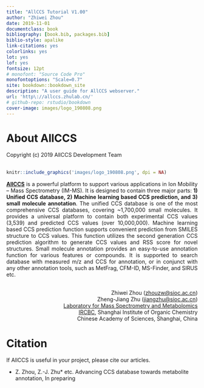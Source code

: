 ```yaml
--- 
title: "AllCCS Tutorial V1.00"
author: "Zhiwei Zhou"
date: 2019-11-01
documentclass: book
bibliography: [book.bib, packages.bib]
biblio-style: apalike
link-citations: yes
colorlinks: yes
lot: yes
lof: yes
fontsize: 12pt
# monofont: "Source Code Pro"
monofontoptions: "Scale=0.7"
site: bookdown::bookdown_site
description: "A user guide for AllCCS webserver."
url: 'http\://allccs.zhulab.cn/'
# github-repo: rstudio/bookdown
cover-image: images/logo_190808.png
---
```





# About AllCCS {-}
Copyright (c) 2019 AllCCS Development Team<br><br>

```r
knitr::include_graphics('images/logo_190808.png', dpi = NA)
```


<p style=text-align:justify>[**AllCCS**](http://allccs.zhulab.cn/) is a powerful platform to support various applications in Ion Mobility – Mass Spectrometry (IM-MS). It is designed to contain three major parts: **1) Unified CCS database, 2) Machine learning based CCS prediction, and 3) small molecule annotation**. The unified CCS database is one of the most comprehensive CCS databases, covering ~1,700,000 small molecules. It provides a universal platform to contain both experimental CCS values (3,539) and predicted CCS values (over 10,000,000). Machine learning based CCS prediction function supports convenient prediction from SMILES structure to CCS values. This function utilizes the second generation CCS prediction algorithm to generate CCS values and RSS score for novel structures. Small molecule annotation provides an easy-to-use annotation function for various features or compounds. It is supported to search database with measured m/z and CCS for annotation, or in conjunct with any other annotation tools, such as MetFrag, CFM-ID, MS-Finder, and SIRUS etc. <br><br></p>

<!-- <p align="right"> Zhiwei Zhou, Zhengjiang Zhu</p> -->
<!-- <p align="right"> IRCBC, Shanghai Institute of Organic Chemistry</p> -->
<!-- <p align="right"> Chinese Academy of Sciences</p> -->
<!-- <p align="right"> [zhouzw@sioc.ac.cn](zhouzw@sioc.ac.cn)</p> -->

<!-- <p align="right"> Copyright (c) 2019 AllCCS Development Team</p> -->

<!-- Zhiwei Zhou, Zhengjiang Zhu<br> -->
<!-- IRCBC, Shanghai Institute of Organic Chemistry<br> -->
<!-- Chinese Academy of Sciences<br> -->
<!-- [zhouzw@sioc.ac.cn](zhouzw@sioc.ac.cn)<br><br> -->


<!-- Zhiwei Zhou ([zhouzw@sioc.ac.cn](zhouzw@sioc.ac.cn)) <br> -->
<!-- Zheng-Jiang Zhu ([jiangzhu@sioc.ac.cn](jiangzhu@sioc.ac.cn)) -->

<!-- [Laboratory for Mass Spectrometry and Metabolomics](http://www.zhulab.cn/)<br> -->
<!-- Interdisciplinary Research Center on Biology and Chemistry (IRCBC) <br> -->
<!-- Shanghai Institute of Organic Chemistry <br> -->
<!-- Chinese Academy of Sciences, Shanghai, China -->

<!-- Copyright (c) 2019 AllCCS Development Team -->



<p align="right"> Zhiwei Zhou ([zhouzw@sioc.ac.cn](zhouzw@sioc.ac.cn))<br>
Zheng-Jiang Zhu ([jiangzhu@sioc.ac.cn](jiangzhu@sioc.ac.cn))<br>
[Laboratory for Mass Spectrometry and Metabolomics](http://www.zhulab.cn/)<br>
[IRCBC](http://www.ircbc.ac.cn/), Shanghai Institute of Organic Chemistry <br>
Chinese Academy of Sciences, Shanghai, China</p>




# Citation {-}               
If AllCCS is useful in your project, please cite our articles.


* Z. Zhou, Z.-J. Zhu* etc. Advancing CCS database towards metabolite annotation, In preparing

